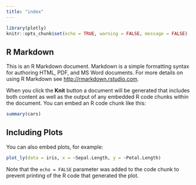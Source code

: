 ```yaml
---
title: "index"
---
```


```r
library(plotly)
knitr::opts_chunk$set(echo = TRUE, warning = FALSE, message = FALSE)
```

## R Markdown

This is an R Markdown document. Markdown is a simple formatting syntax for authoring HTML, PDF, and MS Word documents. For more details on using R Markdown see <http://rmarkdown.rstudio.com>.

When you click the **Knit** button a document will be generated that includes both content as well as the output of any embedded R code chunks within the document. You can embed an R code chunk like this:

```r
summary(cars)
```

## Including Plots

You can also embed plots, for example:

```r
plot_ly(data = iris, x = ~Sepal.Length, y = ~Petal.Length)
```

Note that the `echo = FALSE` parameter was added to the code chunk to prevent printing of the R code that generated the plot.
